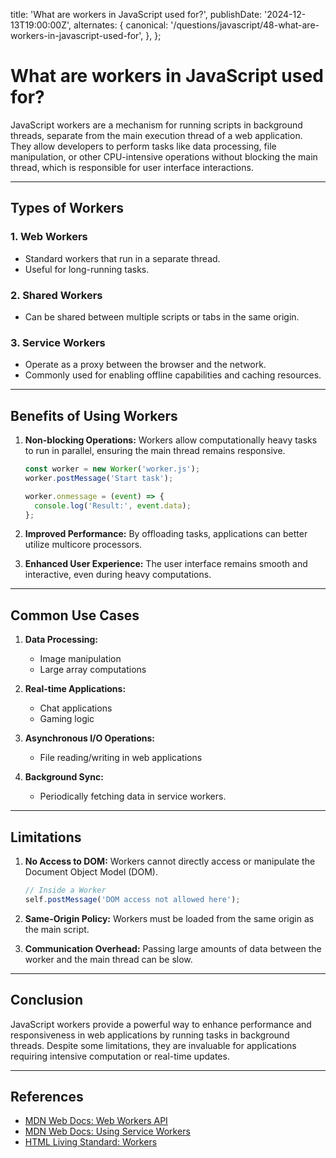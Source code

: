 
  title: 'What are workers in JavaScript used for?',
  publishDate: '2024-12-13T19:00:00Z',
  alternates: {
    canonical:
      '/questions/javascript/48-what-are-workers-in-javascript-used-for',
  },
};

# What are workers in JavaScript used for?

JavaScript workers are a mechanism for running scripts in background threads, separate from the main execution thread of a web application. They allow developers to perform tasks like data processing, file manipulation, or other CPU-intensive operations without blocking the main thread, which is responsible for user interface interactions.

---

## **Types of Workers**

### **1. Web Workers**

- Standard workers that run in a separate thread.
- Useful for long-running tasks.

### **2. Shared Workers**

- Can be shared between multiple scripts or tabs in the same origin.

### **3. Service Workers**

- Operate as a proxy between the browser and the network.
- Commonly used for enabling offline capabilities and caching resources.

---

## **Benefits of Using Workers**

1. **Non-blocking Operations:**
   Workers allow computationally heavy tasks to run in parallel, ensuring the main thread remains responsive.

   ```javascript
   const worker = new Worker('worker.js');
   worker.postMessage('Start task');

   worker.onmessage = (event) => {
     console.log('Result:', event.data);
   };
   ```

2. **Improved Performance:**
   By offloading tasks, applications can better utilize multicore processors.

3. **Enhanced User Experience:**
   The user interface remains smooth and interactive, even during heavy computations.

---

## **Common Use Cases**

1. **Data Processing:**

   - Image manipulation
   - Large array computations

2. **Real-time Applications:**

   - Chat applications
   - Gaming logic

3. **Asynchronous I/O Operations:**

   - File reading/writing in web applications

4. **Background Sync:**
   - Periodically fetching data in service workers.

---

## **Limitations**

1. **No Access to DOM:**
   Workers cannot directly access or manipulate the Document Object Model (DOM).

   ```javascript
   // Inside a Worker
   self.postMessage('DOM access not allowed here');
   ```

2. **Same-Origin Policy:**
   Workers must be loaded from the same origin as the main script.

3. **Communication Overhead:**
   Passing large amounts of data between the worker and the main thread can be slow.

---

## **Conclusion**

JavaScript workers provide a powerful way to enhance performance and responsiveness in web applications by running tasks in background threads. Despite some limitations, they are invaluable for applications requiring intensive computation or real-time updates.

---

## **References**

- [MDN Web Docs: Web Workers API](https://developer.mozilla.org/en-US/docs/Web/API/Web_Workers_API)
- [MDN Web Docs: Using Service Workers](https://developer.mozilla.org/en-US/docs/Web/API/Service_Worker_API/Using_Service_Workers)
- [HTML Living Standard: Workers](https://html.spec.whatwg.org/multipage/workers.html)

<GithubEdit link='/questions/javascript/48-what-are-workers-in-javascript-used-for/page.mdx' />
